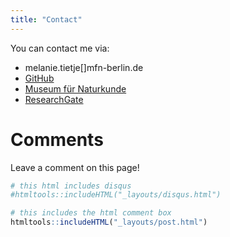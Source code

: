 ```yaml
---
title: "Contact"
---
```



You can contact me via:


* melanie.tietje[<at>]mfn-berlin.de
* [GitHub](https://github.com/Eryops1)
* [Museum für Naturkunde](https://www.naturkundemuseum.berlin/en/einblicke/mitarbeiter/melanie.tietje)
* [ResearchGate](https://www.researchgate.net/profile/Melanie_Tietje)


# Comments 
Leave a comment on this page!
```r
# this html includes disqus
#htmltools::includeHTML("_layouts/disqus.html")

# this includes the html comment box
htmltools::includeHTML("_layouts/post.html")

```